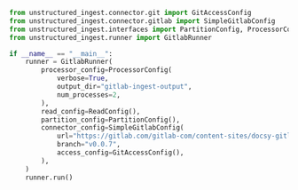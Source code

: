 ```python Python
from unstructured_ingest.connector.git import GitAccessConfig
from unstructured_ingest.connector.gitlab import SimpleGitlabConfig
from unstructured_ingest.interfaces import PartitionConfig, ProcessorConfig, ReadConfig
from unstructured_ingest.runner import GitlabRunner

if __name__ == "__main__":
    runner = GitlabRunner(
        processor_config=ProcessorConfig(
            verbose=True,
            output_dir="gitlab-ingest-output",
            num_processes=2,
        ),
        read_config=ReadConfig(),
        partition_config=PartitionConfig(),
        connector_config=SimpleGitlabConfig(
            url="https://gitlab.com/gitlab-com/content-sites/docsy-gitlab",
            branch="v0.0.7",
            access_config=GitAccessConfig(),
        ),
    )
    runner.run()
```
